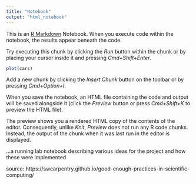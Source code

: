 ```yaml
---
title: "Notebook"
output: "html_notebook"
---
```



This is an [R Markdown](http://rmarkdown.rstudio.com) Notebook. When you execute code within the notebook, the results appear beneath the code.


Try executing this chunk by clicking the *Run* button within the chunk or by placing your cursor inside it and pressing *Cmd+Shift+Enter*.

```r

plot(cars)

```


Add a new chunk by clicking the *Insert Chunk* button on the toolbar or by pressing *Cmd+Option+I*.


When you save the notebook, an HTML file containing the code and output will be saved alongside it (click the *Preview* button or press *Cmd+Shift+K* to preview the HTML file).


The preview shows you a rendered HTML copy of the contents of the editor. Consequently, unlike *Knit*, *Preview* does not run any R code chunks. Instead, the output of the chunk when it was last run in the editor is displayed.



...a running lab notebook describing various ideas for the project and how these were implemented




source: https://swcarpentry.github.io/good-enough-practices-in-scientific-computing/
